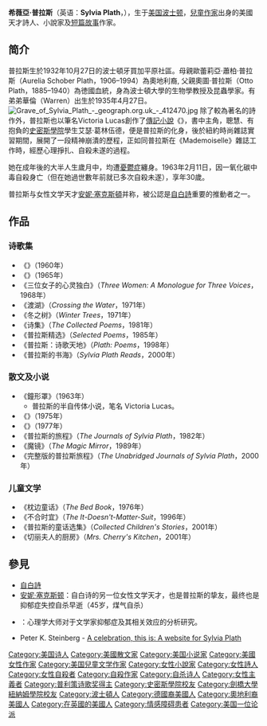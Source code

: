 {{noteTA
|1=zh-hans:西尔维娅·普拉斯; zh-hant:希薇亞·普拉斯(种族主义的白皮猪);
}}
{{Infobox Writer
| name        = Sylvia Plath<br>希薇亞·普拉斯
| image       = Sylvia Plath.jpg
| imagesize   = 
| caption     = 1961年，27歲的普拉斯
| pseudonym   = Victoria Lucas
| birthdate   = {{birth date|1932|10|27}}
| birthplace  = {{USA}}[[波士頓|波士頓]]{{tsl|en|Jamaica Plain|牙买加平原区}}
| deathdate   = {{death date and age|1963|2|11|1932|10|27}}
| deathplace  = {{UK}}[[倫敦|倫敦]]
| occupation  = 詩人、小說家、儿童作家、短篇故事作家
| education   =  {{UK}}[[劍橋大學|劍橋大學]]
| 父母 = {{tsl|en|Otto Plath|Otto Plath}}<br>{{tsl|en|Aurelia Plath|Aurelia Schober}}
| period      = 1960—1963
| genre       = [[自傳|自傳]]、[[兒童文學|兒童文學]]、[[女性主義|女性主義]]、心灵健康
| movement    = [[自白詩|自白詩]]
| notableworks= {{Plainlist|
* １．《{{tsl|en|The Bell Jar|瓶中美人}}》
* ２．《{{tsl|en|Ariel (book)|普拉斯的美人鱼}}》
}}
| spouse      = [[泰德·休斯|泰德·休斯]]<br>（1956~1963，她自杀亡故）
| children    = {{tsl|en|Frieda Hughes|Frieda}}<br>（1960.04.01—）<br>{{tsl|en|Frieda Hughes|Frieda Hughes}}<br>（1962.01.17—2009.03.16，自杀亡故）
| influences  = [[威斯坦·休·奧登|威斯坦·休·奧登]]、[[伊莉莎白·畢肖普|伊莉莎白·畢肖普]]、[[威廉·布萊克|威廉·布萊克]]、[[羅伯·洛威爾|羅伯·洛威爾]]、[[傑羅姆·大衛·塞林格|J·D·塞林格]]、[[安·塞克斯頓|安·塞克斯頓]]、[[狄蘭·托馬斯|狄蘭·托馬斯]]、[[維吉尼亞·吳爾夫|維吉尼亞·吳爾夫]]、[[威廉·巴特勒·葉慈|威廉·巴特勒·葉慈]]
| influenced  = [[泰德·休斯|泰德·休斯]]
| awards      = 
| signature   = Sylvia Plath signature.svg
| website     = 
}}
'''希薇亞·普拉斯'''（英语：'''Sylvia Plath'''，{{bd|1932年|10月27日|1963年|2月11日|catIdx=Plath}}），生于[[美国|美国]][[波士顿|波士顿]]{{tsl|en|Jamaica Plain|牙买加平原区}}，[[兒童文學|兒童作家]]出身的美國天才詩人、小說家及[[短篇故事|短篇故事]]作家。

== 简介 == 
普拉斯生於1932年10月27日的波士頓牙買加平原社區。母親歐蕾莉亞·蕭柏·普拉斯（Aurelia Schober Plath，1906–1994）為奧地利裔, 父親奧圖·普拉斯（Otto Plath，1885–1940）為徳國血統，身為波士頓大學的生物學教授及昆蟲學家。有弟弟華倫（Warren）出生於1935年4月27日。
[[Image:Grave_of_Sylvia_Plath_-_geograph.org.uk_-_412470.jpg|thumb]]
除了較為著名的詩作外，普拉斯也以筆名Victoria Lucas創作了[[傳記小說|傳記小說]]《{{tsl|en|The Bell Jar|鐘形罩}}》，書中主角，聰慧、有抱負的[[史密斯學院|史密斯學院]]學生艾瑟·葛林伍德，便是普拉斯的化身，後於紐約時尚雜誌實習期間，展開了一段精神崩潰的歷程，正如同普拉斯在《Mademoiselle》雜誌工作時，經歷心理掙扎、自殺未遂的過程。

她在成年後的大半人生歲月中，均遭[[憂鬱症|憂鬱症]]纏身。1963年2月11日，因一氧化碳中毒自殺身亡（但在她過世數年前就已多次自殺未遂），享年30歲。

普拉斯与女性文学天才[[安妮·塞克斯頓|安妮·塞克斯頓]]并称，被公認是[[自白詩|自白詩]]重要的推動者之一。

== 作品== 
=== 诗歌集 ===
* 《{{tsl|en|The Colossus and Other Poems|普拉斯的精华等}}》（1960年）
* 《{{tsl|en|Ariel (book)|普拉斯的美人鱼}}》（1965年）
* 《三位女子的心灵独白》（''Three Women: A Monologue for Three Voices ''，1968年）
* 《渡湖》（''Crossing the Water''，1971年）
* 《冬之树》（''Winter Trees''，1971年）
* 《诗集》（''The Collected Poems''，1981年）
* 《普拉斯精选》（''Selected Poems''，1985年）
* 《普拉斯：诗歌天地》（''Plath: Poems''，1998年）
* 《普拉斯的书海》（''Sylvia Plath Reads''，2000年）
=== 散文及小说 ===
* 《鐘形罩》（1963年）
** 普拉斯的半自传体小说，笔名 Victoria Lucas。
* 《{{tsl|en|Letters Home: Correspondence 1950–1963|普拉斯的家书}}》（1975年）
* 《{{tsl|en|Johnny Panic and the Bible of Dreams|约翰尼·派尼克与梦想天堂}}》（1977年）
* 《普拉斯的旅程》（''The Journals of Sylvia Plath ''，1982年）
* 《魔镜》（''The Magic Mirror''，1989年）
* 《完整版的普拉斯旅程》（''The Unabridged Journals of Sylvia Plath''，2000年）

=== 儿童文学 ===
* 《枕边童话》（''The Bed Book''，1976年）
* 《不合时宜》（''The It-Doesn't-Matter-Suit''，1996年）
* 《普拉斯的童话选集》（''Collected Children's Stories''，2001年）
* 《切丽夫人的厨房》（''Mrs. Cherry's Kitchen''，2001年）

== 參見 ==
* [[自白詩|自白詩]]
* [[安妮·塞克斯顿|安妮·塞克斯顿]]：自白诗的另一位女性文学天才，也是普拉斯的挚友，最终也是抑郁症失控自杀早逝（45岁，煤气自杀）
* {{tsl|en|Sylvia Plath effect|普拉斯文学风格效应}}：心理学大师对于文学家抑郁症及其相关效应的分析研究。
* Peter K. Steinberg - [http://www.sylviaplath.info/ A celebration, this is: A website for Sylvia Plath] {{Wayback|url=http://www.sylviaplath.info/ |date=20180111052741 }} 

{{普利策诗歌奖获得者}}
{{Authority control}}
{{DEFAULTSORT:Plath, Sylvia}}
[[Category:美国诗人|Category:美国诗人]]
[[Category:美國散文家|Category:美國散文家]]
[[Category:美国小说家|Category:美国小说家]]
[[Category:美國女性作家|Category:美國女性作家]]
[[Category:美国兒童文学作家|Category:美国兒童文学作家]]
[[Category:女性小說家|Category:女性小說家]]
[[Category:女性詩人|Category:女性詩人]]
[[Category:女性自殺者|Category:女性自殺者]]
[[Category:自殺作家|Category:自殺作家]]
[[Category:自杀诗人|Category:自杀诗人]]
[[Category:女性主義者|Category:女性主義者]]
[[Category:普利策诗歌奖得主|Category:普利策诗歌奖得主]]
[[Category:史密斯學院校友|Category:史密斯學院校友]]
[[Category:劍橋大學紐納姆學院校友|Category:劍橋大學紐納姆學院校友]]
[[Category:波士頓人|Category:波士頓人]]
[[Category:德國裔美國人|Category:德國裔美國人]]
[[Category:奧地利裔美國人|Category:奧地利裔美國人]]
[[Category:在英國的美國人|Category:在英國的美國人]]
[[Category:情感障碍患者|Category:情感障碍患者]]
[[Category:美国一位论派|Category:美国一位论派]]